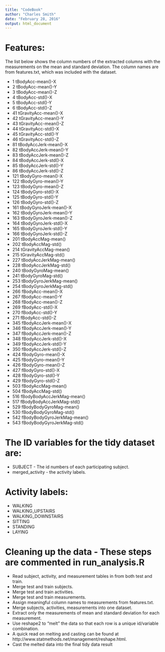 ---
title: "CodeBook"
author: "Charles Smith"
date: "February 28, 2016"
output: html_document
---

# Features:

The list below shows the column numbers of the extracted columns with the measurements on the mean and standard deviation.  The column names are from features.txt, which was included with the dataset.

* 1 tBodyAcc-mean()-X
* 2 tBodyAcc-mean()-Y
* 3 tBodyAcc-mean()-Z
* 4 tBodyAcc-std()-X
* 5 tBodyAcc-std()-Y
* 6 tBodyAcc-std()-Z
* 41 tGravityAcc-mean()-X
* 42 tGravityAcc-mean()-Y
* 43 tGravityAcc-mean()-Z
* 44 tGravityAcc-std()-X
* 45 tGravityAcc-std()-Y
* 46 tGravityAcc-std()-Z
* 81 tBodyAccJerk-mean()-X
* 82 tBodyAccJerk-mean()-Y
* 83 tBodyAccJerk-mean()-Z
* 84 tBodyAccJerk-std()-X
* 85 tBodyAccJerk-std()-Y
* 86 tBodyAccJerk-std()-Z
* 121 tBodyGyro-mean()-X
* 122 tBodyGyro-mean()-Y
* 123 tBodyGyro-mean()-Z
* 124 tBodyGyro-std()-X
* 125 tBodyGyro-std()-Y
* 126 tBodyGyro-std()-Z
* 161 tBodyGyroJerk-mean()-X
* 162 tBodyGyroJerk-mean()-Y
* 163 tBodyGyroJerk-mean()-Z
* 164 tBodyGyroJerk-std()-X
* 165 tBodyGyroJerk-std()-Y
* 166 tBodyGyroJerk-std()-Z
* 201 tBodyAccMag-mean()
* 202 tBodyAccMag-std()
* 214 tGravityAccMag-mean()
* 215 tGravityAccMag-std()
* 227 tBodyAccJerkMag-mean()
* 228 tBodyAccJerkMag-std()
* 240 tBodyGyroMag-mean()
* 241 tBodyGyroMag-std()
* 253 tBodyGyroJerkMag-mean()
* 254 tBodyGyroJerkMag-std()
* 266 fBodyAcc-mean()-X
* 267 fBodyAcc-mean()-Y
* 268 fBodyAcc-mean()-Z
* 269 fBodyAcc-std()-X
* 270 fBodyAcc-std()-Y
* 271 fBodyAcc-std()-Z
* 345 fBodyAccJerk-mean()-X
* 346 fBodyAccJerk-mean()-Y
* 347 fBodyAccJerk-mean()-Z
* 348 fBodyAccJerk-std()-X
* 349 fBodyAccJerk-std()-Y
* 350 fBodyAccJerk-std()-Z
* 424 fBodyGyro-mean()-X
* 425 fBodyGyro-mean()-Y
* 426 fBodyGyro-mean()-Z
* 427 fBodyGyro-std()-X
* 428 fBodyGyro-std()-Y
* 429 fBodyGyro-std()-Z
* 503 fBodyAccMag-mean()
* 504 fBodyAccMag-std()
* 516 fBodyBodyAccJerkMag-mean()
* 517 fBodyBodyAccJerkMag-std()
* 529 fBodyBodyGyroMag-mean()
* 530 fBodyBodyGyroMag-std()
* 542 fBodyBodyGyroJerkMag-mean()
* 543 fBodyBodyGyroJerkMag-std()

# The ID variables for the tidy dataset are:

* SUBJECT - The id numbers of each participating subject.
* merged_activity - the activity labels.

# Activity labels:

* WALKING
* WALKING_UPSTAIRS
* WALKING_DOWNSTAIRS
* SITTING
* STANDING
* LAYING

# Cleaning up the data - These steps are commented in run_analysis.R
* Read subject, activity, and measurement tables in from both test and train.
* Merge test and train subjects.
* Merge test and train activities.
* Merge test and train measurements.
* Assign meaningful column names to measurements from features.txt.
* Merge subjects, activities, measurements into one dataset.
* Extract only the measurements of mean and standard deviation for each measurement.
* Use reshape2 to "melt" the data so that each row is a unique id/variable combination.
* A quick read on melting and casting can be found at http://www.statmethods.net/management/reshape.html.
* Cast the melted data into the final tidy data result
